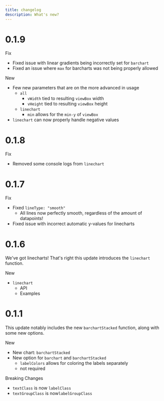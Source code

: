 ```yaml
---
title: changelog
description: What's new?
---
```


# 0.1.9

<span className="text-info-400 font-bold">Fix</span>

- Fixed issue with linear gradients being incorrectly set for `barchart`
- Fixed an issue where `max` for barcharts was not being properly allowed

<span className="text-green-400 font-bold">New</span>

- Few new parameters that are on the more advanced in usage
  - `all`
    - `vWidth` tied to resulting `viewBox` width
    - `vHeight` tied to resulting `viewBox` height
  - `linechart`
    - `min` allows for the `min-y` of `viewBox`
- `linechart` can now properly handle negative values

# 0.1.8

<span className="text-info-400 font-bold">Fix</span>

- Removed some console logs from `linechart`

# 0.1.7

<span className="text-info-400 font-bold">Fix</span>

- Fixed `lineType: "smooth"`
  - All lines now perfectly smooth, regardless of the amount of datapoints!
- Fixed issue with incorrect automatic y-values for linecharts

# 0.1.6

We've got linecharts! That's right this update introduces the `linechart` function.

<span className="text-green-400 font-bold">New</span>

- `linechart`
  - <Link to="/toomanycharts/docs/charts-api/linechart">API</Link>
  - <Link to="/toomanycharts/docs/examples/linechart-examples">Examples</Link>

# 0.1.1

This update notably includes the new `barchartStacked` function, along with some new options.

<span className="text-green-400 font-bold">New</span>

- New chart: `barchartStacked`
- New option for `barchart` and `barchartStacked`
  - `labelColors` allows for coloring the labels separately
  - not required

<span className="text-red-400 font-bold">Breaking Changes</span>

- `textClass` is now `labelClass`
- `textGroupClass` is now`labelGroupClass`
